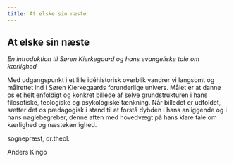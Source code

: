 ```yaml
---
title: At elske sin næste
---
```


## At elske sin næste

_En introduktion til Søren Kierkegaard og hans evangeliske tale om kærlighed_

Med udgangspunkt i et lille idéhistorisk overblik vandrer vi langsomt og målrettet ind i Søren Kierkegaards forunderlige univers. Målet er at danne os et helt enfoldigt og konkret billede af selve grundstrukturen i hans filosofiske, teologiske og psykologiske tænkning. Når billedet er udfoldet, sætter det os pædagogisk i stand til at forstå dybden i hans anliggende og i hans nøglebegreber, denne aften med hovedvægt på hans klare tale om kærlighed og næstekærlighed.

sognepræst, dr.theol.

Anders Kingo
